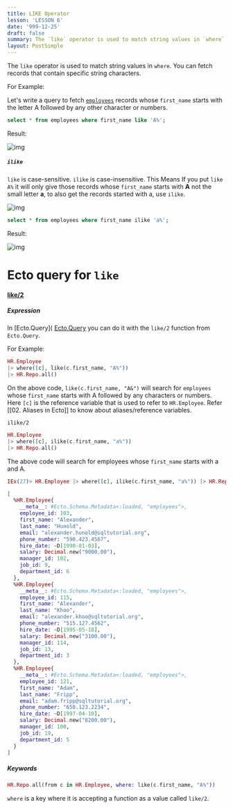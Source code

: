 ```yaml
---
title: LIKE Operator
lesson: 'LESSON 6'
date: '999-12-25'
draft: false
summary: The `like` operator is used to match string values in `where`. You can fetch records that contain specific string characters.
layout: PostSimple
---
```


The `like` operator is used to match string values in `where`. You can fetch records that contain specific string characters.

For Example:

 Let's write a query to fetch [`employees`](01.%20Introduction) records whose `first_name` starts with the letter A followed by any other character or numbers.

``` SQL
select * from employees where first_name like 'A%';
```

Result:

![img](/static/images/Screenshotfrom2023-11-0314-00-22.png)

##### `ilike`

`like` is case-sensitive. `ilike` is case-insensitive. This Means If you put `like A%` it will only give those records whose `first_name` starts with **A** not the small letter **a**, to also get the records started with a, use `ilike`.

![img](/static/images/Screenshotfrom2023-11-0314-42-44.png)

``` SQL
select * from employees where first_name ilike 'a%';
```

Result:

![img](/static/images/Screenshotfrom2023-11-0314-44-12.png)


# Ecto query for `like`

#### [like/2]( [like/2](https://hexdocs.pm/ecto/Ecto.Query.API.html#like/2)) 

##### Expression

In [Ecto.Query]( [Ecto.Query]([Ecto.Query](https://hexdocs.pm/ecto/Ecto.Query.html)) you can do it with the `like/2` function from `Ecto.Query`.

For Example:

``` Elixir
HR.Employee 
|> where([c], like(c.first_name, "A%")) 
|> HR.Repo.all()
```

On the above code, `like(c.first_name, "A&")` will search for `employees` whose `first_name` starts with A followed by any characters or numbers.  Here `[c]` is the reference variable that is used to refer to `HR.Employee`. Refer [[02. Aliases in Ecto]] to know  about aliases/reference variables.

`ilike/2`

``` Elixir
HR.Employee 
|> where([c], ilike(c.first_name, "a%")) 
|> HR.Repo.all()
```

The above code will search for employees whose `first_name` starts with a and A. 

```Elixir
IEx(27)> HR.Employee |> where([c], ilike(c.first_name, "a%")) |> HR.Repo.all()

[
  %HR.Employee{
    __meta__: #Ecto.Schema.Metadata<:loaded, "employees">,
    employee_id: 103,
    first_name: "Alexander",
    last_name: "Hunold",
    email: "alexander.hunold@sqltutorial.org",
    phone_number: "590.423.4567",
    hire_date: ~D[1990-01-03],
    salary: Decimal.new("9000.00"),
    manager_id: 102,
    job_id: 9,
    department_id: 6
  },
  %HR.Employee{
    __meta__: #Ecto.Schema.Metadata<:loaded, "employees">,
    employee_id: 115,
    first_name: "Alexander",
    last_name: "Khoo",
    email: "alexander.khoo@sqltutorial.org",
    phone_number: "515.127.4562",
    hire_date: ~D[1995-05-18],
    salary: Decimal.new("3100.00"),
    manager_id: 114,
    job_id: 13,
    department_id: 3
  },
  %HR.Employee{
    __meta__: #Ecto.Schema.Metadata<:loaded, "employees">,
    employee_id: 121,
    first_name: "Adam",
    last_name: "Fripp",
    email: "adam.fripp@sqltutorial.org",
    phone_number: "650.123.2234",
    hire_date: ~D[1997-04-10],
    salary: Decimal.new("8200.00"),
    manager_id: 100,
    job_id: 19,
    department_id: 5
  }
]
```


##### Keywords

```Elixir
HR.Repo.all(from c in HR.Employee, where: like(c.first_name, "A%"))  
```

`where` is a key where it is accepting a function as a value called `like/2`.  